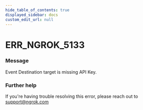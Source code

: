 ```yaml
---
hide_table_of_contents: true
displayed_sidebar: docs
custom_edit_url: null
---
```



# ERR_NGROK_5133

### Message

Event Destination target is missing API Key.

### Further help

If you're having trouble resolving this error, please reach out to [support@ngrok.com](mailto:support@ngrok.com?subject=Help%20with%20ERR_NGROK_5133)

<ErrorDetails error="err_ngrok_5133" />

